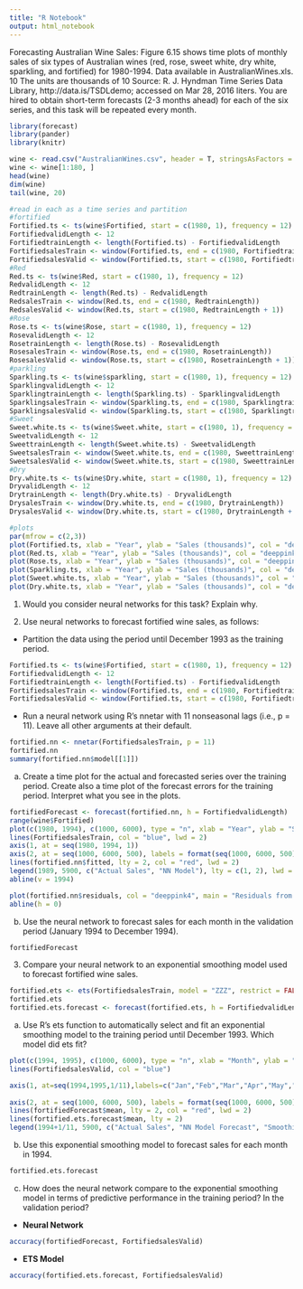```yaml
---
title: "R Notebook"
output: html_notebook
---
```


Forecasting Australian Wine Sales: Figure 6.15 shows time plots of monthly sales of six types of Australian wines (red, rose, sweet white, dry white, sparkling, and fortified) for 1980-1994. Data available in AustralianWines.xls. 10 The units are thousands of 10 Source: R. J. Hyndman Time Series Data Library, http://data.is/TSDLdemo; accessed on Mar 28, 2016 liters. You are hired to obtain short-term forecasts (2-3 months ahead) for each of the six series, and this task will be repeated every month. 

```r
library(forecast)
library(pander)
library(knitr)
```


```r
wine <- read.csv("AustralianWines.csv", header = T, stringsAsFactors = F)
wine <- wine[1:180, ]
head(wine)
dim(wine)
tail(wine, 20)

```

```r
#read in each as a time series and partition
#fortified
Fortified.ts <- ts(wine$Fortified, start = c(1980, 1), frequency = 12)
FortifiedvalidLength <- 12
FortifiedtrainLength <- length(Fortified.ts) - FortifiedvalidLength
FortifiedsalesTrain <- window(Fortified.ts, end = c(1980, FortifiedtrainLength))
FortifiedsalesValid <- window(Fortified.ts, start = c(1980, FortifiedtrainLength + 1))
#Red
Red.ts <- ts(wine$Red, start = c(1980, 1), frequency = 12)
RedvalidLength <- 12
RedtrainLength <- length(Red.ts) - RedvalidLength
RedsalesTrain <- window(Red.ts, end = c(1980, RedtrainLength))
RedsalesValid <- window(Red.ts, start = c(1980, RedtrainLength + 1))
#Rose
Rose.ts <- ts(wine$Rose, start = c(1980, 1), frequency = 12)
RosevalidLength <- 12
RosetrainLength <- length(Rose.ts) - RosevalidLength
RosesalesTrain <- window(Rose.ts, end = c(1980, RosetrainLength))
RosesalesValid <- window(Rose.ts, start = c(1980, RosetrainLength + 1))
#parkling
Sparkling.ts <- ts(wine$sparkling, start = c(1980, 1), frequency = 12)
SparklingvalidLength <- 12
SparklingtrainLength <- length(Sparkling.ts) - SparklingvalidLength
SparklingsalesTrain <- window(Sparkling.ts, end = c(1980, SparklingtrainLength))
SparklingsalesValid <- window(Sparkling.ts, start = c(1980, SparklingtrainLength + 1))
#Sweet
Sweet.white.ts <- ts(wine$Sweet.white, start = c(1980, 1), frequency = 12)
SweetvalidLength <- 12
SweettrainLength <- length(Sweet.white.ts) - SweetvalidLength
SweetsalesTrain <- window(Sweet.white.ts, end = c(1980, SweettrainLength))
SweetsalesValid <- window(Sweet.white.ts, start = c(1980, SweettrainLength + 1))
#Dry
Dry.white.ts <- ts(wine$Dry.white, start = c(1980, 1), frequency = 12)
DryvalidLength <- 12
DrytrainLength <- length(Dry.white.ts) - DryvalidLength
DrysalesTrain <- window(Dry.white.ts, end = c(1980, DrytrainLength))
DrysalesValid <- window(Dry.white.ts, start = c(1980, DrytrainLength + 1))

#plots
par(mfrow = c(2,3))
plot(Fortified.ts, xlab = "Year", ylab = "Sales (thousands)", col = "deeppink4", main = "Fortified Wine Sales")
plot(Red.ts, xlab = "Year", ylab = "Sales (thousands)", col = "deeppink4", main = "Red Wine Sales")
plot(Rose.ts, xlab = "Year", ylab = "Sales (thousands)", col = "deeppink4", main = "Rose Sales")
plot(Sparkling.ts, xlab = "Year", ylab = "Sales (thousands)", col = "deeppink4", main = "Sparkling Sales")
plot(Sweet.white.ts, xlab = "Year", ylab = "Sales (thousands)", col = "deeppink4", main = "Sweet Wine Sales")
plot(Dry.white.ts, xlab = "Year", ylab = "Sales (thousands)", col = "deeppink4", main = "Dry Wine Sales")


```


1. Would you consider neural networks for this task? Explain why. 

2. Use neural networks to forecast fortified wine sales, as follows: 

* Partition the data using the period until December 1993 as the training period.

```r
Fortified.ts <- ts(wine$Fortified, start = c(1980, 1), frequency = 12)
FortifiedvalidLength <- 12
FortifiedtrainLength <- length(Fortified.ts) - FortifiedvalidLength
FortifiedsalesTrain <- window(Fortified.ts, end = c(1980, FortifiedtrainLength))
FortifiedsalesValid <- window(Fortified.ts, start = c(1980, FortifiedtrainLength + 1))
```


* Run a neural network using R’s nnetar with 11 nonseasonal lags (i.e., p = 11). Leave all other arguments at their default. 

```r
fortified.nn <- nnetar(FortifiedsalesTrain, p = 11)
fortified.nn
summary(fortified.nn$model[[1]])
```


  (a) Create a time plot for the actual and forecasted series over the training period. Create also a time plot of the forecast errors for the training period. Interpret what you see in the plots. 

```r
fortifiedForecast <- forecast(fortified.nn, h = FortifiedvalidLength)
range(wine$Fortified)
plot(c(1980, 1994), c(1000, 6000), type = "n", xlab = "Year", ylab = "Sales", bty = "l", xaxt = "n", yaxt = "n")
lines(FortifiedsalesTrain, col = "blue", lwd = 2)
axis(1, at = seq(1980, 1994, 1))
axis(2, at = seq(1000, 6000, 500), labels = format(seq(1000, 6000, 500)))
lines(fortified.nn$fitted, lty = 2, col = "red", lwd = 2)
legend(1989, 5900, c("Actual Sales", "NN Model"), lty = c(1, 2), lwd = c(1,2), col = c("blue", "red"))
abline(v = 1994)
```

  
```r
plot(fortified.nn$residuals, col = "deeppink4", main = "Residuals from Neural Net Model", xlab = "Year", ylab = "Residuals")
abline(h = 0)
```

  (b) Use the neural network to forecast sales for each month in the validation period (January 1994 to December 1994). 
  
```r
fortifiedForecast
```  
  
3. Compare your neural network to an exponential smoothing model used to forecast fortified wine sales. 

```r
fortified.ets <- ets(FortifiedsalesTrain, model = "ZZZ", restrict = FALSE)
fortified.ets
fortified.ets.forecast <- forecast(fortified.ets, h = FortifiedvalidLength)

```




  (a) Use R’s ets function to automatically select and fit an exponential smoothing model to the training period until December 1993. Which model did ets fit?
  
```r

plot(c(1994, 1995), c(1000, 6000), type = "n", xlab = "Month", ylab = "Sales", bty = "l", xaxt = "n", yaxt = "n")
lines(FortifiedsalesValid, col = "blue")

axis(1, at=seq(1994,1995,1/11),labels=c("Jan","Feb","Mar","Apr","May","Jun","Jul", "Aug","Sep","Oct","Nov","Dec"))
 
axis(2, at = seq(1000, 6000, 500), labels = format(seq(1000, 6000, 500)))
lines(fortifiedForecast$mean, lty = 2, col = "red", lwd = 2)
lines(fortified.ets.forecast$mean, lty = 2)
legend(1994+1/11, 5900, c("Actual Sales", "NN Model Forecast", "Smoothing Forecast"), lty = c(1, 2, 2), lwd = c(1,2, 1), col = c("blue", "red", "black"), bty = "n")

```


  
  
  (b) Use this exponential smoothing model to forecast sales for each month in 1994. 
  
```r
fortified.ets.forecast
```
  
  (c) How does the neural network compare to the exponential smoothing model in terms of predictive performance in the training period? In the validation period?
  
  * **Neural Network**
  
```r
accuracy(fortifiedForecast, FortifiedsalesValid)
```

  * **ETS Model**
  
```r
accuracy(fortified.ets.forecast, FortifiedsalesValid)
```


